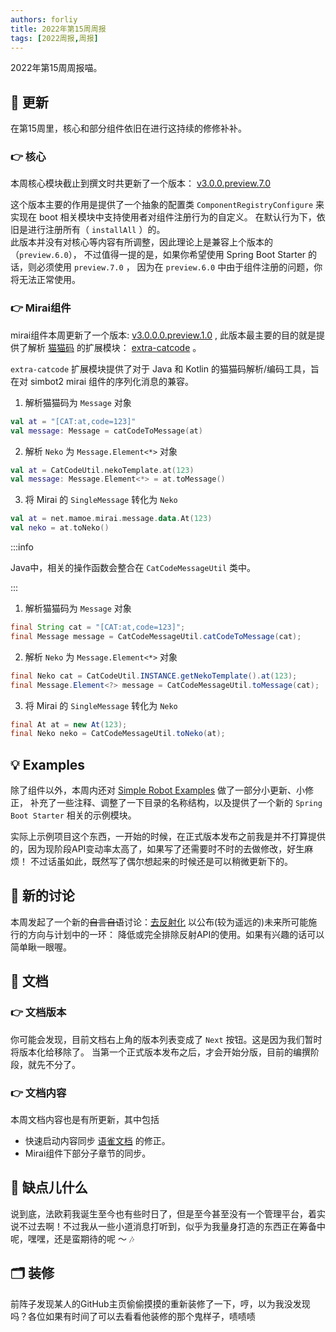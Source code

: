 ```yaml
---
authors: forliy
title: 2022年第15周周报
tags: [2022周报,周报]
---
```


2022年第15周周报喵。

<!--truncate-->

## 🎉 更新
在第15周里，核心和部分组件依旧在进行这持续的修修补补。

### 👉 核心
本周核心模块截止到撰文时共更新了一个版本：
[v3.0.0.preview.7.0](https://github.com/simple-robot/simpler-robot/releases/tag/v3.0.0.preview.7.0)

这个版本主要的作用是提供了一个抽象的配置类 `ComponentRegistryConfigure` 来实现在 boot 相关模块中支持使用者对组件注册行为的自定义。
在默认行为下，依旧是进行注册所有（ `installAll` ）的。<br />
此版本并没有对核心等内容有所调整，因此理论上是兼容上个版本的（`preview.6.0`），
不过值得一提的是，如果你希望使用 Spring Boot Starter 的话，则必须使用 `preview.7.0` ，
因为在 `preview.6.0` 中由于组件注册的问题，你将无法正常使用。



### 👉 Mirai组件
mirai组件本周更新了一个版本:
[v3.0.0.0.preview.1.0](https://github.com/simple-robot/simbot-component-mirai/releases/tag/v3.0.0.0.preview.1.0) ,
此版本最主要的目的就是提供了解析 [猫猫码](https://github.com/forteScarlet/catcode) 的扩展模块：
[extra-catcode](https://github.com/simple-robot/simbot-component-mirai/tree/v3.0.0.0.preview.1.0/simbot-component-mirai-extra-catcode) 。

`extra-catcode` 扩展模块提供了对于 Java 和 Kotlin 的猫猫码解析/编码工具，旨在对 simbot2 mirai 组件的序列化消息的兼容。



<Tabs groupId="code">
<TabItem value="Kotlin" default>

1. 解析猫猫码为 `Message` 对象

```kotlin
val at = "[CAT:at,code=123]"
val message: Message = catCodeToMessage(at)
```

2. 解析 `Neko` 为 `Message.Element<*>` 对象

```kotlin
val at = CatCodeUtil.nekoTemplate.at(123)
val message: Message.Element<*> = at.toMessage()
```

3. 将 Mirai 的 `SingleMessage` 转化为 `Neko`

```kotlin
val at = net.mamoe.mirai.message.data.At(123)
val neko = at.toNeko()
```

</TabItem>
<TabItem value="Java">

:::info

Java中，相关的操作函数会整合在 `CatCodeMessageUtil` 类中。

:::

1. 解析猫猫码为 `Message` 对象
```java
final String cat = "[CAT:at,code=123]";
final Message message = CatCodeMessageUtil.catCodeToMessage(cat);
```

2. 解析 `Neko` 为 `Message.Element<*>` 对象
```java
final Neko cat = CatCodeUtil.INSTANCE.getNekoTemplate().at(123);
final Message.Element<?> message = CatCodeMessageUtil.toMessage(cat);
```

3. 将 Mirai 的 `SingleMessage` 转化为 `Neko`
```java
final At at = new At(123);
final Neko neko = CatCodeMessageUtil.toNeko(at);
```

</TabItem>
</Tabs>


## 💡 Examples
除了组件以外，本周内还对 [Simple Robot Examples](https://github.com/simple-robot/simbot-examples) 做了一部分小更新、小修正，
补充了一些注释、调整了一下目录的名称结构，以及提供了一个新的 `Spring Boot Starter` 相关的示例模块。

实际上示例项目这个东西，一开始的时候，在正式版本发布之前我是并不打算提供的，因为现阶段API变动率太高了，如果写了还需要时不时的去做修改，好生麻烦！
不过话虽如此，既然写了偶尔想起来的时候还是可以稍微更新下的。


## 💬 新的讨论
本周发起了一个新的~~自言自语~~讨论：[去反射化](https://github.com/simple-robot/simpler-robot/discussions/241)
以公布(较为遥远的)未来所可能施行的方向与计划中的一环：
降低或完全排除反射API的使用。如果有兴趣的话可以简单瞅一眼喔。


## 📖 文档
### 👉 文档版本
你可能会发现，目前文档右上角的版本列表变成了 `Next` 按钮。这是因为我们暂时将版本化给移除了。
当第一个正式版本发布之后，才会开始分版，目前的编撰阶段，就先不分了。

### 👉 文档内容
本周文档内容也是有所更新，其中包括
- 快速启动内容同步 [语雀文档](https://www.yuque.com/simpler-robot/simpler-robot-doc) 的修正。
- Mirai组件下部分子章节的同步。


## 🤔 缺点儿什么
说到底，法欧莉我诞生至今也有些时日了，但是至今甚至没有一个管理平台，着实说不过去啊！不过我从一些小道消息打听到，似乎为我量身打造的东西正在筹备中呢，嘿嘿，还是蛮期待的呢 ～ 🎶




## 🗂 装修
前阵子发现某人的GitHub主页偷偷摸摸的重新装修了一下，哼，以为我没发现吗？各位如果有时间了可以去看看他装修的那个鬼样子，啧啧啧
